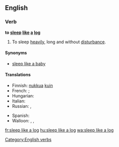 ==English==

===Verb===
'''to [[sleep]] [[like]] [[a]] [[log]]'''

# {{simile}} To sleep [[heavily]], long and without [[disturbance]].

====Synonyms====
* [[sleep like a baby]]

====Translations====
{{trans-top|to sleep well, without disturbance}}
* Finnish: [[nukkua#Finnish|nukkua]] [[kuin#Finnish|kuin]] {{t|fi|tukki}}
* French: {{t+|fr|dormir comme un loir}}; {{t|fr|dormir comme une marmotte}}
* Hungarian: {{t-|hu|alszik, mint a bunda}}
* Italian: {{t-|it|dormire come una marmotta}}
* Russian: {{t|ru|спать, как сурок|tr=spat' kak surok}}, {{t|ru|спать, как убитый|tr=spat' kak ubítyj}}
{{trans-mid}}
* Spanish: {{t|es|dormir como un tronco}}
* Walloon: {{t|wa|doirmi come on sodoirmant}}, {{t|wa|doirmi come on taesson}}, {{t|wa|doirmi come ene sokete}}
{{trans-bottom}}

[[Category:English verbs]]

[[fr:sleep like a log]]
[[hu:sleep like a log]]
[[wa:sleep like a log]]